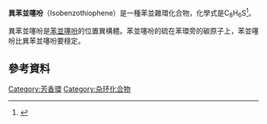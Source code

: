 {{Chembox
| Verifiedfields = changed
| verifiedrevid = 459953146
|Name=Benzo[''c'']thiophene
| ImageFile = Benzo-c-thiophene simple structure.png
| ImageSize = 130
| ImageAlt = Skeletal formula
| ImageFile1 = Benzo(c)thiophene-3D-balls.png
| ImageSize1 = 160
| ImageAlt1 = Ball-and-stick model
|PIN=2-Benzothiophene
|OtherNames= Isobenzothiophene
|Section1= {{Chembox Identifiers
|  InChIKey = LYTMVABTDYMBQK-UHFFFAOYAW
| CASNo_Ref = {{cascite|correct|CAS}}
| CASNo = 270-82-6
| ChEBI_Ref = {{ebicite|correct|EBI}}
| ChEBI = 36953
| PubChem = 136081
| Beilstein = 1280862
| StdInChI_Ref = {{stdinchicite|correct|chemspider}}
| StdInChI = 1S/C8H6S/c1-2-4-8-6-9-5-7(8)3-1/h1-6H
| StdInChIKey_Ref = {{stdinchicite|correct|chemspider}}
| StdInChIKey = LYTMVABTDYMBQK-UHFFFAOYSA-N
| ChemSpiderID_Ref = {{chemspidercite|correct|chemspider}}
| ChemSpiderID = 119858
|  InChI = 1/C8H6S/c1-2-4-8-6-9-5-7(8)3-1/h1-6H
| SMILES=s2cc1ccccc1c2
|  MeSHName=
}}
|Section2= {{Chembox Properties
|  Formula=C<sub>8</sub>H<sub>6</sub>S
|   MolarMass =134.1982
|  Appearance=無色薄片狀結晶
|  Density= 1.187 g/cm<sup>3</sup>
|   MeltingPt = 50-51°C<ref>Mayer, Roland; Kleinert, Horst; Richter, Swetla; Gewald, Karl. Sulfur heterocycles. XI. Isothionaphthene. ''Journal fuer Praktische Chemie (Leipzig)'', 1963. 20 (5-6): 224-229. {{issn|0021-8383}}.</ref>
|   BoilingPt =
  }}
|Section3= {{Chembox Hazards
|  MainHazards=
|  FlashPtC = 66.8
|  Autoignition=
  }}
| Section8 = {{Chembox Related
|  Function = 
|  OtherAnions = 
|  OtherCations = 
|  OtherCpds = [[苯並噻吩|苯並噻吩]]
|  OtherFunctn =  }}
}}

'''異苯並噻吩'''（Isobenzothiophene）是一種苯並雜環化合物，化學式是C<sub>8</sub>H<sub>6</sub>S<ref>{{cite journal|title=Nonclassical Condensed Thiophenes|authors=Cava, Michael P.; Lakshmikantham, M. V.|doi=10.1021/ar50088a005|journal=Accounts of Chemical Research|year=1975|volume=8|pages=139-44}}</ref>。

異苯並噻吩是[[苯並噻吩|苯並噻吩]]的位置異構體。苯並噻吩的硫在苯環旁的碳原子上，苯並噻吩比異苯並噻吩要穩定。

==參考資料==
{{reflist}}
{{化学小作品}}
{{环状化合物}}
[[Category:芳香環|Category:芳香環]]
[[Category:杂环化合物|Category:杂环化合物]]